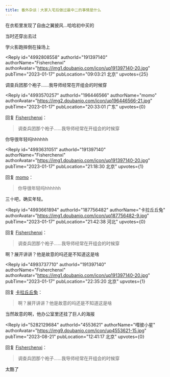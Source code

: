 ```yaml
---
title: 番外杂谈｜大家入宅后做过最中二的事情是什么
---
```



<Forum groupName="动画番剧" groupUrl="https://www.douban.com/group/596353/" archivedAt="2025-05-16T14:49:50.768Z">
  <Post
    id="281732487"
    title="番外杂谈｜大家入宅后做过最中二的事情是什么"
    url="https://www.douban.com/group/topic/281732487/?_spm_id=MjI5Njc5MDIz"
    pubTime="2023-08-23"
    highlightUserId="191397140"
  >
在衣柜里发现了自由之翼披风...哈哈初中买的

当时还穿出去过

学火影跑摔倒在操场上

<Reply
  id="4992808558"
  authorId="191397140"
  authorName="Fisherchenxi"
  authorAvatar="https://img1.doubanio.com/icon/up191397140-20.jpg"
  pubTime="2023-01-17"
  pubLocation="09:03:21 北京"
  upvotes={25}
>
调查兵团那个袍子......我导师经常在开组会的时候穿
</Reply>

<Reply
  id="4993570257"
  authorId="196446566"
  authorName="momo"
  authorAvatar="https://img2.doubanio.com/icon/up196446566-21.jpg"
  pubTime="2023-01-17"
  pubLocation="20:33:01 广东"
  upvotes={0}
>
回复 [Fisherchenxi](https://www.douban.com/people/191397140/)：
 > 调查兵团那个袍子......我导师经常在开组会的时候穿

你导很年轻吗hhhhhh
</Reply>

<Reply
  id="4993631051"
  authorId="191397140"
  authorName="Fisherchenxi"
  authorAvatar="https://img1.doubanio.com/icon/up191397140-20.jpg"
  pubTime="2023-01-17"
  pubLocation="21:18:30 北京"
  upvotes={1}
>
回复 [momo](https://www.douban.com/people/196446566/)：
 > 你导很年轻吗hhhhhh

三十吧，确实年轻。
</Reply>

<Reply
  id="4993661894"
  authorId="187756482"
  authorName="卡拉丘丘兔"
  authorAvatar="https://img1.doubanio.com/icon/up187756482-9.jpg"
  pubTime="2023-01-17"
  pubLocation="21:42:38 河北"
  upvotes={0}
>
回复 [Fisherchenxi](https://www.douban.com/people/191397140/)：
 > 调查兵团那个袍子......我导师经常在开组会的时候穿

啊？展开讲讲？他是故意的吗还是不知道这是啥
</Reply>

<Reply
  id="4993737710"
  authorId="191397140"
  authorName="Fisherchenxi"
  authorAvatar="https://img1.doubanio.com/icon/up191397140-20.jpg"
  pubTime="2023-01-17"
  pubLocation="22:35:20 北京"
  upvotes={1}
>
回复 [卡拉丘丘兔](https://www.douban.com/people/187756482/)：
 > 啊？展开讲讲？他是故意的吗还是不知道这是啥

当然故意的啊，他办公室里还挂了巨人的海报
</Reply>

<Reply
  id="5282129684"
  authorId="4553621"
  authorName="嘒彼小星"
  authorAvatar="https://img9.doubanio.com/icon/up4553621-15.jpg"
  pubTime="2023-08-21"
  pubLocation="12:41:17 北京"
  upvotes={0}
>
回复 [Fisherchenxi](https://www.douban.com/people/191397140/)：
 > 调查兵团那个袍子......我导师经常在开组会的时候穿

太酷了
</Reply>
  </Post>
</Forum>
